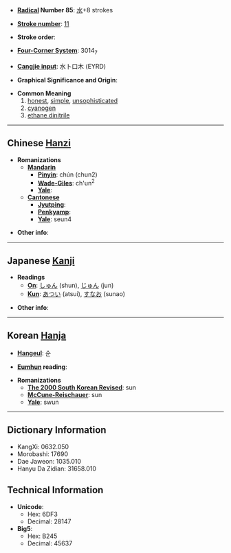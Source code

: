 * '''[[Wiktionary:Chinese radical index| Radical]] Number 85''': [[Wiktionary:Chinese radical index 水|水]]+8 strokes

* '''[[Wiktionary:Chinese total strokes index|Stroke number]]''': [[Wiktionary:Chinese total strokes index 11|11]]

* '''Stroke order''': 

* '''[[Wiktionary:Chinese four corner index|Four-Corner System]]''': 3014<sub>7</sub>

* '''[[Wiktionary:Chinese Cangjie index|Cangjie input]]''': 水卜口木 (EYRD)

* '''Graphical Significance and Origin''': 

* '''Common Meaning'''
*#[[honest]], [[simple]], [[unsophisticated]]
*# [[cyanogen]]
*# [[ethane dinitrile]]

----

== Chinese [[Hanzi]] ==

* '''Romanizations'''
** '''[[Mandarin]]'''
*** '''[[Pinyin]]''': chún (chun2)
*** '''[[Wade-Giles]]''': ch'un<sup>2</sup>
*** '''[[Yale]]''': 
** '''[[Cantonese]]'''
*** '''[[Jyutping]]''':
*** '''[[Penkyamp]]''': 
*** '''[[Yale]]''': seun4

* '''Other info''': 

----

== Japanese [[Kanji]] ==

* '''Readings'''
** '''[[On]]''': [[しゅん]] (shun), [[じゅん]] (jun)
** '''[[Kun]]''': [[あつい]] (atsui), [[すなお]] (sunao)

* '''Other info''':  

----

== Korean [[Hanja]] ==

* '''[[Hangeul]]''': 순

* '''[[Eumhun]] reading''': 

* '''Romanizations'''
** '''[[The 2000 South Korean Revised Romanization|The 2000 South Korean Revised]]''': sun
** '''[[McCune-Reischauer]]''': sun
** '''[[Yale]]''': swun

----

== Dictionary Information ==

* KangXi: 0632.050
* Morobashi: 17690
* Dae Jaweon: 1035.010
* Hanyu Da Zidian: 31658.010

== Technical Information ==

* '''Unicode''':
** Hex: 6DF3
** Decimal: 28147
* '''Big5''':
** Hex: B245
** Decimal: 45637